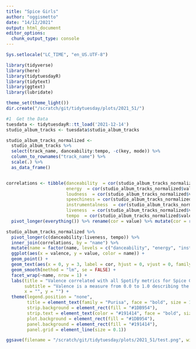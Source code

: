 ```yaml
---
title: "Spice Girls"
author: "oggismetto"
date: "14/12/2021"
output: html_document
editor_options: 
  chunk_output_type: console
---
```


```r

Sys.setlocale("LC_TIME", "en_US.UTF-8")

library(tidyverse)
library(here)
library(tidytuesdayR)
library(tidytext)
library(ggtext)
library(lubridate)

theme_set(theme_light())
dir.create("/scratch/git/tidytuesday/plots/2021_51/")

#1  Get the Data
tuesdata <- tidytuesdayR::tt_load('2021-12-14')
studio_album_tracks <- tuesdata$studio_album_tracks

```

```r

studio_album_tracks_normalized <- 
  studio_album_tracks %>%
  select(track_name, danceability:tempo, -c(key, mode)) %>%
  column_to_rownames("track_name") %>%
  scale(.) %>%
  as_data_frame()


correlations <- tibble(danceability  = cor(studio_album_tracks_normalized$valence, studio_album_tracks_normalized$danceability),
                       energy  = cor(studio_album_tracks_normalized$valence, studio_album_tracks_normalized$energy),
                       loudness  = cor(studio_album_tracks_normalized$valence, studio_album_tracks_normalized$loudness),
                       speechiness = cor(studio_album_tracks_normalized$valence, studio_album_tracks_normalized$speechiness),
                       instrumentalness  = cor(studio_album_tracks_normalized$valence, studio_album_tracks_normalized$instrumentalness),
                       liveness  = cor(studio_album_tracks_normalized$valence, studio_album_tracks_normalized$liveness),
                       tempo  = cor(studio_album_tracks_normalized$valence, studio_album_tracks_normalized$tempo)) %>%
  pivot_longer(everything()) %>% rename(cor = value) %>% mutate(cor = round(cor, 2))

studio_album_tracks_normalized %>%
  pivot_longer(c(danceability:liveness, tempo)) %>%
  inner_join(correlations, by = "name") %>%
  mutate(name = factor(name, levels = c("danceability", "energy", "instrumentalness", "speechiness", "loudness", "tempo", "liveness"))) %>%
  ggplot(aes(x = valence, y = value, color = name)) +
  geom_point() +
  geom_text(aes(x = 0, y = 3, label = cor, hjust = 0, vjust = 0, family = "Purisa"),size = 5) +
  geom_smooth(method = "lm", se = FALSE) +
  facet_wrap(~name, nrow = 1) +
  labs(title = "Valence correlated with all Spotify metrics for Spice Girls tracks",
       subtitle = "Valence is a measure from 0.0 to 1.0 describing the musical positiveness conveyed by a track",
       x = "", y = "") +
  theme(legend.position = "none",
        title = element_text(family = "Purisa", face = "bold", size = 18),
        strip.background = element_rect(fill = "#1DB954"),
        strip.text = element_text(color = "#191414", face = "bold", size = 15, family = "Purisa"),
        plot.background = element_rect(fill = "#1DB954"),
        panel.background = element_rect(fill = "#191414"),
        panel.grid = element_line(size = 0.1))

ggsave(filename = "/scratch/git/tidytuesday/plots/2021_51/test.png", width = 40, height = 10, dpi = 300, units = "cm")

```

